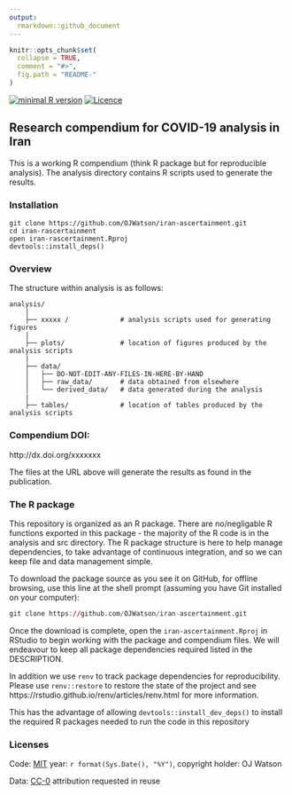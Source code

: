 ```yaml
---
output:
  rmarkdown::github_document
---
```


<!-- README.md is generated from README.Rmd. Please edit that file -->

```r
knitr::opts_chunk$set(
  collapse = TRUE,
  comment = "#>",
  fig.path = "README-"
)
```
[![minimal R version](https://img.shields.io/badge/R%3E%3D-`r as.character(getRversion())`-brightgreen.svg)](https://cran.r-project.org/)
[![Licence](https://img.shields.io/github/license/mashape/apistatus.svg)](http://choosealicense.com/licenses/mit/) 

## Research compendium for COVID-19 analysis in Iran

This is a working R compendium (think R package but for reproducible analysis). The analysis directory contains R scripts used to generate the results. 

### Installation

```
git clone https://github.com/OJWatson/iran-ascertainment.git
cd iran-rascertainment
open iran-rascertainment.Rproj
devtools::install_deps()
```

### Overview

The structure within analysis is as follows:

```
analysis/
    |
    ├── xxxxx /             # analysis scripts used for generating figures
    |
    ├── plots/              # location of figures produced by the analysis scripts
    |
    ├── data/
    │   ├── DO-NOT-EDIT-ANY-FILES-IN-HERE-BY-HAND
    │   ├── raw_data/       # data obtained from elsewhere
    │   └── derived_data/   # data generated during the analysis
    |
    ├── tables/             # location of tables produced by the analysis scripts
```

### Compendium DOI: 
 
http://dx.doi.org/xxxxxxx

The files at the URL above will generate the results as found in the publication.

### The R package 

This repository is organized as an R package. There are no/negligable R functions exported in this package - the majority of the R code is in the analysis and src directory. The R package structure is here to help manage dependencies, to take advantage of continuous integration, and so we can keep file and data management simple.

To download the package source as you see it on GitHub, for offline browsing, use this line at the shell prompt (assuming you have Git installed on your computer):

```r
git clone https://github.com/OJWatson/iran-ascertainment.git
```

Once the download is complete, open the `iran-ascertainment.Rproj` in RStudio to begin working with the package and compendium files. We will endeavour to keep all package dependencies required listed in the DESCRIPTION. 

In addition we use `renv` to track package dependencies for reproducibility. Please use `renv::restore` to restore the state of the project and see https://rstudio.github.io/renv/articles/renv.html for more information.

This has the advantage of allowing `devtools::install_dev_deps()` to install the required R packages needed to run the code in this repository

### Licenses

Code: [MIT](http://opensource.org/licenses/MIT) year: `r format(Sys.Date(), "%Y")`, copyright holder: OJ Watson

Data: [CC-0](http://creativecommons.org/publicdomain/zero/1.0/) attribution requested in reuse
